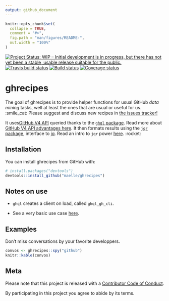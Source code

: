 ```yaml
---
output: github_document
---
```


<!-- README.md is generated from README.Rmd. Please edit that file -->

```r
knitr::opts_chunk$set(
  collapse = TRUE,
  comment = "#>",
  fig.path = "man/figures/README-",
  out.width = "100%"
)
```
[![Project Status: WIP – Initial development is in progress, but there has not yet been a stable, usable release suitable for the public.](http://www.repostatus.org/badges/latest/wip.svg)](http://www.repostatus.org/#wip) [![Travis build status](https://travis-ci.org/maelle/ghrecipes.svg?branch=master)](https://travis-ci.org/maelle/ghrecipes) [![Build status](https://ci.appveyor.com/api/projects/status/8bh3hpjevms1rni0?svg=true)](https://ci.appveyor.com/project/ropensci/ghrecipes)
 [![Coverage status](https://codecov.io/gh/maelle/ghrecipes/branch/master/graph/badge.svg)](https://codecov.io/github/maelle/ghrecipes?branch=master)



# ghrecipes

The goal of ghrecipes is to provide helper functions for usual GitHub _data mining_ tasks, well at least the ones that are usual or useful for us. :smile_cat: Please suggest and discuss new recipes in [the issues tracker!](https://github.com/maelle/ghrecipes/issues)

It uses[ GitHub V4 API](https://developer.github.com/v4/) queried thanks to the [`ghql` package](https://github.com/ropensci/ghql). Read more about [GitHub V4 API advantages here](https://developer.github.com/v4/#why-is-github-using-graphql). It then formats results using the [`jqr` package](https://github.com/ropensci/jqr), interface to [jq](https://stedolan.github.io/jq/). Read an intro to `jqr` power [here](http://www.carlboettiger.info/2017/12/11/data-rectangling-with-jq/). :rocket:

## Installation

You can install ghrecipes from GitHub with:


``` r
# install.packages("devtools")
devtools::install_github("maelle/ghrecipes")
```

## Notes on use

* `ghql` creates a client on load, called `ghql_gh_cli`.

* See a very basic use case [here](http://www.masalmon.eu/2018/03/04/hrbrpkgs/).

## Examples

Don't miss conversations by your favorite developpers.

```r
convos <- ghrecipes::spy("github")
knitr::kable(convos)
```

## Meta

Please note that this project is released with a [Contributor Code of Conduct](CODE_OF_CONDUCT.md).

By participating in this project you agree to abide by its terms.
